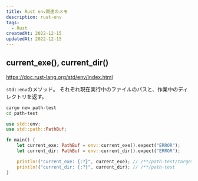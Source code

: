 ```yaml
---
title: Rust env関連のメモ
description: rust-env
tags:
  - Rust
createdAt: 2022-12-15
updatedAt: 2022-12-15
---
```


## current_exe(), current_dir()
https://doc.rust-lang.org/std/env/index.html

`std::env`のメソッド。
それぞれ現在実行中のファイルのパスと、作業中のディレクトリを返す。

```sh shell
cargo new path-test
cd path-test
```

```rs path-test/src/main.rs
use std::env;
use std::path::PathBuf;

fn main() {
    let current_exe: PathBuf = env::current_exe().expect("ERROR");
    let current_dir: PathBuf = env::current_dir().expect("ERROR");

    println!("current_exe: {:?}", current_exe); // /**/path-test/target/debug/path-test
    println!("current_dir: {:?}", current_dir); // /**/path-test
}
```
